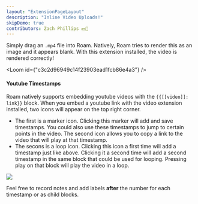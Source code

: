 ```yaml
---
layout: "ExtensionPageLayout"
description: "Inline Video Uploads!"
skipDemo: true
contributors: Zach Phillips 💵📓
---
```



Simply drag an `.mp4` file into Roam. Natively, Roam tries to render this as an image and it appears blank. With this extension installed, the video is rendered correctly!

<Loom id={"c3c2d96949c14f23903ead1fcb86e4a3"} />

#### Youtube Timestamps

Roam natively supports embedding youtube videos with the `{{[[video]]: link}}` block. When you embed a youtube link with the video extension installed, two icons will appear on the top right corner. 

- The first is a marker icon. Clicking this marker will add and save timestamps. You could also use these timestamps to jump to certain points in the video. The second icon allows you to copy a link to the video that will play at that timestamp.
- The secons is a loop icon. Clicking this icon a first time will add a timestamp just like above. Clicking it a second time will add a second timestamp in the same block that could be used for looping. Pressing play on that block will play the video in a loop.

![](/images/video-loop.png)

Feel free to record notes and add labels **after** the number for each timestamp or as child blocks.